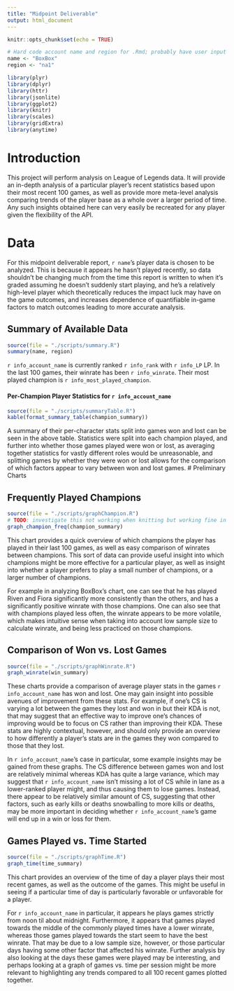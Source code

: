 ```yaml
---
title: "Midpoint Deliverable"
output: html_document
---
```


```r
knitr::opts_chunk$set(echo = TRUE)

# Hard code account name and region for .Rmd; probably have user input or something for actual interactive version
name <- "BoxBox"
region <- "na1"

library(plyr)
library(dplyr)
library(httr)
library(jsonlite)
library(ggplot2)
library(knitr)
library(scales)
library(gridExtra)
library(anytime)
```

# Introduction
This project will perform analysis on League of Legends data. It will provide an in-depth analysis of a particular player's recent statistics based upon their most recent 100 games, as well as provide more meta-level analysis comparing trends of the player base as a whole over a larger period of time. Any such insights obtained here can very easily be recreated for any player given the flexibility of the API.

# Data
For this midpoint deliverable report, `r name`'s player data is chosen to be analyzed. This is because it appears he hasn't played recently, so data shouldn't be changing much from the time this report is written to when it's graded assuming he doesn't suddenly start playing, and he's a relatively high-level player which theoretically reduces the impact luck may have on the game outcomes, and increases dependence of quantifiable in-game factors to match outcomes leading to more accurate analysis.

## Summary of Available Data
```r
source(file = "./scripts/summary.R")
summary(name, region)
```

`r info_account_name` is currently ranked `r info_rank` with `r info_LP` LP. In the last 100 games, their winrate has been `r info_winrate`. Their most played champion is `r info_most_played_champion`.

#### Per-Champion Player Statistics for `r info_account_name`
```r
source(file = "./scripts/summaryTable.R")
kable(format_summary_table(champion_summary))
```
A summary of their per-character stats split into games won and lost can be seen in the above table. Statistics were split into each champion played, and further into whether those games played were won or lost, as averaging together statistics for vastly different roles would be unreasonable, and splitting games by whether they were won or lost allows for the comparison of which factors appear to vary between won and lost games.
# Preliminary Charts

## Frequently Played Champions
```r
source(file = "./scripts/graphChampion.R")
# TODO: investigate this not working when knitting but working fine in all other cases
graph_champion_freq(champion_summary)
```

This chart provides a quick overview of which champions the player has played in their last 100 games, as well as easy comparison of winrates between champions. This sort of data can provide useful insight into which champions might be more effective for a particular player, as well as insight into whether a player prefers to play a small number of champions, or a larger number of champions.

For example in analyzing BoxBox's chart, one can see that he has played Riven and Fiora significantly more consistently than the others, and has a significantly positive winrate with those champions. One can also see that with champions played less often, the winrate appears to be more volatile, which makes intuitive sense when taking into account low sample size to calculate winrate, and being less practiced on those champions.

## Comparison of Won vs. Lost Games
```r
source(file = "./scripts/graphWinrate.R")
graph_winrate(win_summary)
```

These charts provide a comparison of average player stats in the games `r info_account_name` has won and lost. One may gain insight into possible avenues of improvement from these stats. For example, if one's CS is varying a lot between the games they lost and won in but their KDA is not, that may suggest that an effective way to improve one's chances of improving would be to focus on CS rather than improving their KDA. These stats are highly contextual, however, and should only provide an overview to how differently a player's stats are in the games they won compared to those that they lost.

In `r info_account_name`'s case in particular, some example insights may be gained from these graphs. The CS difference between games won and lost are relatively minimal whereas KDA has quite a large variance, which may suggest that `r info_account_name` isn't missing a lot of CS while in lane as a lower-ranked player might, and thus causing them to lose games. Instead, there appear to be relatively similar amount of CS, suggesting that other factors, such as early kills or deaths snowballing to more kills or deaths, may be more important in deciding whether `r info_account_name`'s game will end up in a win or loss for them.

## Games Played vs. Time Started
```r
source(file = "./scripts/graphTime.R")
graph_time(time_summary)
```

This chart provides an overview of the time of day a player plays their most recent games, as well as the outcome of the games. This might be useful in seeing if a particular time of day is particularly favorable or unfavorable for a player.

For `r info_account_name` in particular, it appears he plays games strictly from noon til about midnight. Furthermore, it appears that games played towards the middle of the commonly played times have a lower winrate, whereas those games played towards the start seem to have the best winrate. That may be due to a low sample size, however, or those particular days having some other factor that affected his winrate. Further analysis by also looking at the days these games were played may be interesting, and perhaps looking at a graph of games vs. time per session might be more relevant to highlighting any trends compared to all 100 recent games plotted together.
